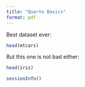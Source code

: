 ```yaml
---
title: "Quarto Basics"
format: pdf
---
```


Best dataset ever:

```r
head(mtcars)
```

But this one is not bad either:

```r
head(iris)
```

```r
sessionInfo()
```
